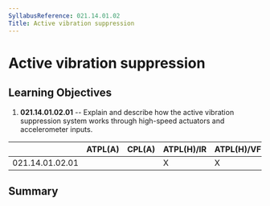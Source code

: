 ```yaml
---
SyllabusReference: 021.14.01.02
Title: Active vibration suppression
---
```


# Active vibration suppression

## Learning Objectives

1.  **021.14.01.02.01** -- Explain and describe how the active vibration
    suppression system works through high-speed actuators and accelerometer
    inputs.

|                 | ATPL(A) | CPL(A) | ATPL(H)/IR | ATPL(H)/VFR | CPL(H) | IR  | CBIR(A) |
| --------------- | ------- | ------ | ---------- | ----------- | ------ | --- | ------- |
| 021.14.01.02.01 |         |        | X          | X           | X      |     |         |

## Summary

